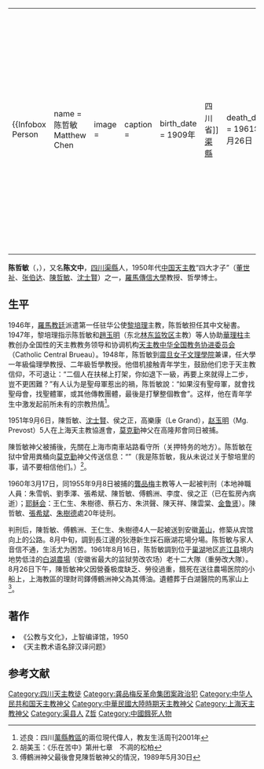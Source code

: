 {|align="right" 
|{{Infobox Person
| name   = 陈哲敏<br />Matthew Chen
| image   = 
| caption = 
| birth_date  = 1909年
| birth_place = {{QING}}[[四川省|四川省]][[渠縣|渠縣]]
| death_date  = 1961年8月26日
| death_place = {{PRC}}[[安徽省|安徽省]][[庐江县|庐江县]][[白湖農場|白湖農場]]
| occupation  = [[中国天主教|中国天主教]][[神父|神父]]<br />羅馬教廷駐華公使中文秘書
| spouse      = 无
| parents     = 
}}
|-
|}

'''陈哲敏'''（{{lang-en|'''Matthew Chen'''}}，{{bd|1909年||1961年|8月26日|catIdx=Chen,陈}}），又名'''陈文中'''，[[四川|四川]][[渠縣|渠縣]]人，1950年代[[中国天主教|中国天主教]]“四大才子”（[[董世祉|董世祉]]、[[张伯达|张伯达]]、[[陳哲敏|陳哲敏]]、[[沈士賢|沈士賢]]）之一，[[羅馬傳信大學|羅馬傳信大學]]教授、哲學博士。

== 生平 ==
1946年，[[羅馬教廷|羅馬教廷]]派遣第一任驻华公使[[黎培理|黎培理]]主教，陈哲敏担任其中文秘書。1947年，黎培理指示陈哲敏和[[趙玉明_(1914年)|趙玉明]]（东北[[林东监牧区|林东监牧区]]主教）等人协助[[華理柱|華理柱]]主教创办全国性的天主教教务领导和协调机构[[天主教中华全国教务协进委员会|天主教中华全国教务协进委员会]]（Catholic Central Brueau）。1948年，陈哲敏到[[震旦女子文理學院|震旦女子文理學院]]兼课，任大學一年級倫理學教授、二年級哲學教授。他借机接触青年学生，鼓励他们忠于天主教信仰，不可退让：“二個人在扶梯上打架，你如退下一級，再要上來就得上二步，豈不更困難？”有人认为是聖母軍惹出的禍，陈哲敏說：“如果沒有聖母軍，就會找聖母會，找聖體軍，或其他傳教團體，最後是打擊整個教會”。这样，他在青年学生中激发起前所未有的宗教热情<ref>述良：四川[[萬縣教區|萬縣教區]]的兩位現代偉人，教友生活周刊2001年</ref>。

1951年9月6日，陳哲敏、[[沈士賢|沈士賢]]、侯之正，高樂康（Le Grand），[[趙玉明_(1914年)|赵玉明]]（Mg. Prevost）5人在上海天主教協進會，[[莫克勤|莫克勤]]神父在高隆邦會同日被捕。

陳哲敏神父被捕後，先關在上海市南車站路看守所（关押特务的地方）。陈哲敏在狱中曾用粪桶向[[莫克勤|莫克勤]]神父传送信息：“{{lang|en|I am Matthew Chen, about Riberi, I did'nt say anything, please don't trust them.}}”（我是陈哲敏，我从未说过关于黎培里的事，请不要相信他们。）<ref>胡美玉：《乐在苦中》第卅七章　不凋的松柏</ref>。

1960年3月17日，同1955年9月8日被捕的[[龔品梅|龔品梅]]主教等人一起被判刑（本地神職人員：朱雪帆、劉季澤、張希斌、陳哲敏、傅鶴洲、李度、侯之正（已在監房內病逝）；[[耶稣会|耶稣会]]：王仁生、朱樹德、蔡石方、朱洪聲、陳天祥、陳雲棠、[[金鲁贤|金鲁贤]]）。陳哲敏、[[張希斌|張希斌]]、[[朱樹德|朱樹德]]處20年徒刑。

判刑后，陳哲敏、傅鶴洲、王仁生、朱樹德4人一起被送到安徽[[黃山|黃山]]，修築从宾馆向上的公路。8月中旬，調到長江邊的狄港新生採石廠湖花場分場。陈哲敏与家人音信不通，生活尤为困苦。1961年8月16日，陈哲敏調到位于[[巢湖|巢湖]]地区[[庐江县|庐江县]]境内地势低洼的[[白湖農場|白湖農場]]（安徽省最大的监狱劳改农场）老十二大隊（重勞改大隊）。8月26日下午，陳哲敏神父因營養极度缺乏、勞役過重，餓死在送往農場医院的小船上，上海教區的理財司鐸傅鶴洲神父為其傅油。遺體葬于白湖醫院的馬家山上<ref>傅鶴洲神父最後會見陳哲敏神父的情況，1989年5月30日</ref>。

== 著作 ==
*《公教与文化》，上智编译馆，1950 
*《天主教术语名辞汉译问题》

==参考文献==
{{Reflist}}

{{DEFAULTSORT:Chen陈哲敏}}
[[Category:四川天主教徒|Category:四川天主教徒]]
[[Category:龚品梅反革命集团案政治犯|Category:龚品梅反革命集团案政治犯]]
[[Category:中华人民共和国天主教神父|Category:中华人民共和国天主教神父]]
[[Category:中華民國大陸時期天主教神父|Category:中華民國大陸時期天主教神父]]
[[Category:上海天主教神父|Category:上海天主教神父]]
[[Category:渠县人|Category:渠县人]]
[[Category:陈姓|Z哲]]
[[Category:中國餓死人物|Category:中國餓死人物]]